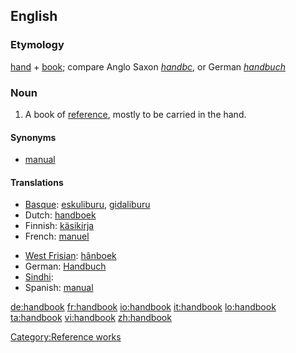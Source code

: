 ==English==

===Etymology===
[[hand]] + [[book]]; compare Anglo Saxon ''[[handbc]]'', or German ''[[handbuch]]''

===Noun===
{{wikipedia}}
{{en-noun}}

# A book of [[reference]], mostly to be carried in the hand.

====Synonyms====
* [[manual]]

====Translations====
{{top}}
* [[Basque]]: [[eskuliburu]], [[gidaliburu]]
* Dutch: [[handboek]] {{n}}
* Finnish: [[käsikirja]]
* French: [[manuel]] {{m}}
{{mid}}
* [[West Frisian]]: [[hânboek]] {{n}}
* German: [[Handbuch]] {{n}}
* [[Sindhi]]: {{SDchar|دَستِينامو}} {{m}}
* Spanish: [[manual]] {{m}}
{{bottom}}

[[Category:Reference works]]

[[de:handbook]]
[[fr:handbook]]
[[io:handbook]]
[[it:handbook]]
[[lo:handbook]]
[[ta:handbook]]
[[vi:handbook]]
[[zh:handbook]]